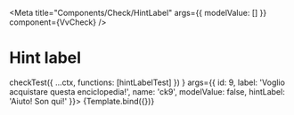 


<Meta
	title="Components/Check/HintLabel"
	args={{
		modelValue: []
	}}
	component={VvCheck}
/>

# Hint label

<Canvas>
	<Story
		name="Hint label"
		play={(ctx) =>
			checkTest({
				...ctx,
				functions: [hintLabelTest]
			})
		}
		args={{
			id: 9,
			label: 'Voglio acquistare questa enciclopedia!',
			name: 'ck9',
			modelValue: false,
			hintLabel: 'Aiuto! Son qui!'
		}}>
		{Template.bind({})}
	</Story>
</Canvas>
